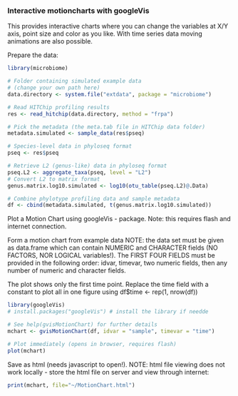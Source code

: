 ### Interactive motioncharts with googleVis

This provides interactive charts where you can change the variables at
X/Y axis, point size and color as you like. With time series data
moving animations are also possible.


Prepare the data:

```r
library(microbiome)  

# Folder containing simulated example data
# (change your own path here)
data.directory <- system.file("extdata", package = "microbiome")

# Read HITChip profiling results
res <- read_hitchip(data.directory, method = "frpa")

# Pick the metadata (the meta.tab file in HITChip data folder)
metadata.simulated <- sample_data(res$pseq)

# Species-level data in phyloseq format
pseq <- res$pseq 

# Retrieve L2 (genus-like) data in phyloseq format
pseq.L2 <- aggregate_taxa(pseq, level = "L2")
# Convert L2 to matrix format
genus.matrix.log10.simulated <- log10(otu_table(pseq.L2)@.Data)

# Combine phylotype profiling data and sample metadata
df <- cbind(metadata.simulated, t(genus.matrix.log10.simulated))  
```

Plot a Motion Chart using googleVis - package. Note: this requires
flash and internet connection. 

Form a motion chart from example data NOTE: the data set must be given
as data.frame which can contain NUMERIC and CHARACTER fields (NO
FACTORS, NOR LOGICAL variables!). The FIRST FOUR FIELDS must be
provided in the following order: idvar, timevar, two numeric fields,
then any number of numeric and character fields.

The plot shows only the first time point.  Replace the time field with
a constant to plot all in one figure using df$time <- rep(1, nrow(df))

```r
library(googleVis)  
# install.packages("googleVis") # install the library if needde

# See help(gvisMotionChart) for further details
mchart <- gvisMotionChart(df, idvar = "sample", timevar = "time")  

# Plot immediately (opens in browser, requires flash)
plot(mchart)  
```

Save as html (needs javascript to open!). NOTE: html file viewing does not work locally - store the html file on server and view through internet:

```r
print(mchart, file="~/MotionChart.html")
```
